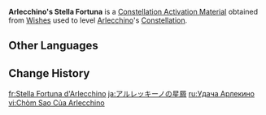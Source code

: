 {{Item Infobox
|id           = 1196
|image        = Item Stella Fortuna (5 Star).png
|type         = Constellation Activation Materials
|group        = Stella Fortuna
|quality      = 5
|description  = [[Arlecchino]]'s Constellation Activation Material
|source1      = [[Wishes]]
}}
'''Arlecchino's Stella Fortuna''' is a [[Constellation Activation Material]] obtained from [[Wishes]] used to level [[Arlecchino]]'s [[Constellation]].

==Other Languages==
{{Other Languages|default_hidden=1
|en      = Arlecchino's Stella Fortuna
|zhs     = 阿蕾奇诺的命星
|zhs_rm  = Ālěiqínuò de Mìngxīng
|zht     = 阿蕾奇諾的命星
|zht_rm  = Ālěiqínuò de Mìngxīng
|ja      = アルレッキーノの星屑
|ja_rm   = Arurekkiino no Hoshikuzu
|ko      = 아를레키노<->의 {{tt|운명|運命}}<->의 별
|es      = Stella Fortuna de Arlecchino
|fr      = Stella Fortuna d'Arlecchino
|ru      = Удача Арлекино
|th      = ดวงดาวแห่งชีวิตของ Arlecchino
|th_rm   = Duangdao haeng Chiwit khong Arlecchino
|vi      = Chòm Sao Của Arlecchino
|de      = Stella Fortuna von Arlecchino
|id      = Arlecchino's Stella Fortuna
|pt      = Stella Fortuna de Arlecchino
|tr      = Arlecchino'nun Yaşam Yıldızı
|it      = Stella Fortuna di Arlecchino
}}

==Change History==
{{Change History|4.6}}

[[fr:Stella Fortuna d'Arlecchino]]
[[ja:アルレッキーノの星屑]]
[[ru:Удача Арлекино]]
[[vi:Chòm Sao Của Arlecchino]]